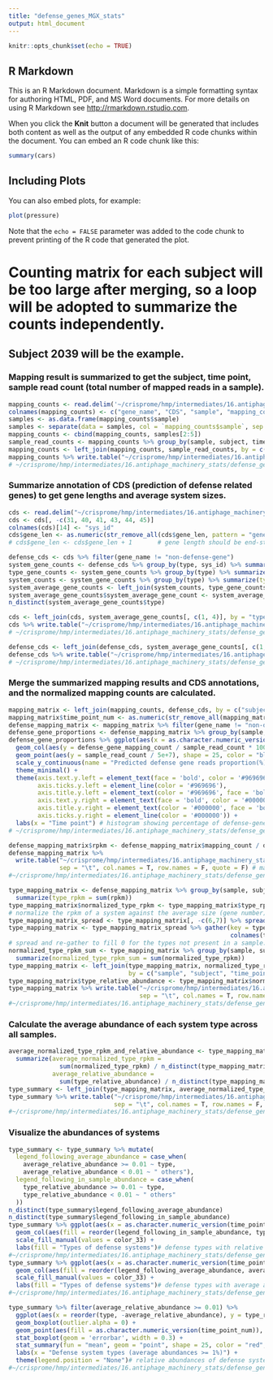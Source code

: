 ```yaml
---
title: "defense_genes_MGX_stats"
output: html_document
---
```


```r
knitr::opts_chunk$set(echo = TRUE)
```

## R Markdown

This is an R Markdown document. Markdown is a simple formatting syntax for authoring HTML, PDF, and MS Word documents. For more details on using R Markdown see <http://rmarkdown.rstudio.com>.

When you click the **Knit** button a document will be generated that includes both content as well as the output of any embedded R code chunks within the document. You can embed an R code chunk like this:

```r
summary(cars)
```

## Including Plots

You can also embed plots, for example:

```r
plot(pressure)
```

Note that the `echo = FALSE` parameter was added to the code chunk to prevent printing of the R code that generated the plot.

# Counting matrix for each subject will be too large after merging, so a loop will be adopted to summarize the counts independently.
## Subject 2039 will be the example.

### Mapping result is summarized to get the subject, time point, sample read count (total number of mapped reads in a sample).
```r
mapping_counts <- read.delim('~/crisprome/hmp/intermediates/16.antiphage_machinery_stats/simplified_counts/MGX/2039_MGX_simplified_featureCounts.txt', sep = '\t', header = F)
colnames(mapping_counts) <- c("gene_name", "CDS", "sample", "mapping_count", "subject")
samples <- as.data.frame(mapping_counts$sample)
samples <- separate(data = samples, col = `mapping_counts$sample`, sep = "_", into = c("subject", "time_point", "hospital", "disease", "data_type", "file_extension"))
mapping_counts <- cbind(mapping_counts, samples[2:5])
sample_read_counts <- mapping_counts %>% group_by(sample, subject, time_point) %>% summarize(sample_read_count = sum(mapping_count))
mapping_counts <- left_join(mapping_counts, sample_read_counts, by = c("sample", "subject", "time_point"))
mapping_counts %>% write.table("~/crisprome/hmp/intermediates/16.antiphage_machinery_stats/defense_gene_stat/2039_summarized_mapping_count.txt", sep = "\t", col.names = T, row.names = F, quote = F) # write the subject-specific mapping table.
# ~/crisprome/hmp/intermediates/16.antiphage_machinery_stats/defense_gene_stat/2039_summarized_mapping_count.txt
```

### Summarize annotation of CDS (prediction of defense related genes) to get gene lengths and average system sizes.
```r
cds <- read.delim("~/crisprome/hmp/intermediates/16.antiphage_machinery_stats/gene_annotation/16-1-3.2039_cds_with_fine_annotation.txt", sep = "\t", header = T)
cds <- cds[, -c(31, 40, 41, 43, 44, 45)]
colnames(cds)[14] <- "sys_id"
cds$gene_len <- as.numeric(str_remove_all(cds$gene_len, pattern = "gene_len="))
# cds$gene_len <- cds$gene_len + 1       # gene length should be end-start+1, +1 was omitted in previous script.

defense_cds <- cds %>% filter(gene_name != "non-defense-gene")
system_gene_counts <- defense_cds %>% group_by(type, sys_id) %>% summarize(system_gene_count = n()) # summarize the number of genes in each system
type_gene_counts <- system_gene_counts %>% group_by(type) %>% summarize(type_gene_count = sum(system_gene_count)) # summarize the number of genes belonging to one type of system.
system_counts <- system_gene_counts %>% group_by(type) %>% summarize(type_count = n()) # summarize the number of systems of one type.
system_average_gene_counts <- left_join(system_counts, type_gene_counts, by = "type")
system_average_gene_counts$system_average_gene_count <- system_average_gene_counts$type_gene_count / system_average_gene_counts$type_count # calculate the average number of gene in one type of system.
n_distinct(system_average_gene_counts$type)

cds <- left_join(cds, system_average_gene_counts[, c(1, 4)], by = "type")
cds %>% write.table("~/crisprome/hmp/intermediates/16.antiphage_machinery_stats/defense_gene_stat/2039_summarized_total_cds_annotation.txt", sep = "\t", col.names = T, row.names = F, quote = F) # write the subject-specific table containing total-cds information.
# ~/crisprome/hmp/intermediates/16.antiphage_machinery_stats/defense_gene_stat/2039_summarized_total_cds_annotation.txt

defense_cds <- left_join(defense_cds, system_average_gene_counts[, c(1, 4)], by = "type")
defense_cds %>% write.table("~/crisprome/hmp/intermediates/16.antiphage_machinery_stats/defense_gene_stat/2039_summarized_defense_cds_annotation.txt", sep = "\t", col.names = T, row.names = F, quote = F) # write the subject-specific table containing defense-cds information.
# ~/crisprome/hmp/intermediates/16.antiphage_machinery_stats/defense_gene_stat/2039_summarized_defense_cds_annotation.txt
```

### Merge the summarized mapping results and CDS annotations, and the normalized mapping counts are calculated.
```r
mapping_matrix <- left_join(mapping_counts, defense_cds, by = c("subject", "CDS", "gene_name")) # both mapping_counts and defense_cds have been written into table.
mapping_matrix$time_point_num <- as.numeric(str_remove_all(mapping_matrix$time_point, pattern = "C"))
defense_mapping_matrix <- mapping_matrix %>% filter(gene_name != "non-defense-gene")
defense_gene_proportions <- defense_mapping_matrix %>% group_by(sample, subject, time_point, time_point_num, sample_read_count) %>% summarize(defense_gene_mapping_count = sum(mapping_count))
defense_gene_proportions %>% ggplot(aes(x = as.character.numeric_version(time_point_num))) +
  geom_col(aes(y = defense_gene_mapping_count / sample_read_count * 100), width = 0.8, fill = '#bdbdbd') + 
  geom_point(aes(y = sample_read_count / 5e+7), shape = 25, color = "black", fill = "black", size = 3) + 
  scale_y_continuous(name = "Predicted defense gene reads proportion(%)", sec.axis = sec_axis(~.*5e+7, name = 'Total reads'), limits = c(-0.001, 0.9), breaks = c(0, 0.1, 0.3, 0.5, 0.7, 0.9)) +
  theme_minimal() + 
  theme(axis.text.y.left = element_text(face = 'bold', color = '#969696', size = 12),
        axis.ticks.y.left = element_line(color = '#969696'),
        axis.title.y.left = element_text(color = '#969696', face = 'bold'),
        axis.text.y.right = element_text(face = 'bold', color = '#000000'), 
        axis.title.y.right = element_text(color = '#000000', face = 'bold'),
        axis.ticks.y.right = element_line(color = '#000000')) + 
  labs(x = "Time point") # histogram showing percentage of defense-gene-mapping reads and total sequencing reads.
# ~/crisprome/hmp/intermediates/16.antiphage_machinery_stats/defense_gene_stat/2039_defense_gene_proportion

defense_mapping_matrix$rpkm <- defense_mapping_matrix$mapping_count / defense_mapping_matrix$gene_len / defense_mapping_matrix$sample_read_count * 1e+9
defense_mapping_matrix %>% 
  write.table("~/crisprome/hmp/intermediates/16.antiphage_machinery_stats/defense_gene_stat/2039_defense_gene_matrix.txt", 
              sep = "\t", col.names = T, row.names = F, quote = F) # mapping counts, rpkm, cds information, are integrated in defense_gene_mapping_matrix
#~/crisprome/hmp/intermediates/16.antiphage_machinery_stats/defense_gene_stat/2039_defense_gene_matrix.txt

type_mapping_matrix <- defense_mapping_matrix %>% group_by(sample, subject, time_point, time_point_num, type, system_average_gene_count) %>%
  summarize(type_rpkm = sum(rpkm))
type_mapping_matrix$normalized_type_rpkm <- type_mapping_matrix$type_rpkm / type_mapping_matrix$system_average_gene_count
# normalize the rpkm of a system against the average size (gene number) of the system.
type_mapping_matrix_spread <- type_mapping_matrix[, -c(6,7)] %>% spread(key = type, value = normalized_type_rpkm, fill = 0)
type_mapping_matrix <- type_mapping_matrix_spread %>% gather(key = type, value = normalized_type_rpkm, 
                                                             colnames(type_mapping_matrix_spread)[5:80]) 
# spread and re-gather to fill 0 for the types not present in a sample.
normalized_type_rpkm_sum <- type_mapping_matrix %>% group_by(sample, subject, time_point, time_point_num) %>% 
  summarize(normalized_type_rpkm_sum = sum(normalized_type_rpkm))
type_mapping_matrix <- left_join(type_mapping_matrix, normalized_type_rpkm_sum, 
                                 by = c("sample", "subject", "time_point", "time_point_num"))
type_mapping_matrix$type_relative_abundance <- type_mapping_matrix$normalized_type_rpkm / type_mapping_matrix$normalized_type_rpkm_sum 
type_mapping_matrix %>% write.table("~/crisprome/hmp/intermediates/16.antiphage_machinery_stats/defense_gene_stat/2039_defense_type_matrix.txt", 
                                    sep = "\t", col.names = T, row.names = F, quote = F) # Normalized rpkm and abundances of defense types are in defense_type_matrix.
#~/crisprome/hmp/intermediates/16.antiphage_machinery_stats/defense_gene_stat/2039_defense_type_matrix
```

### Calculate the average abundance of each system type across all samples.
```r
average_normalized_type_rpkm_and_relative_abundance <- type_mapping_matrix %>% group_by(type) %>% 
  summarize(average_normalized_type_rpkm = 
              sum(normalized_type_rpkm) / n_distinct(type_mapping_matrix$time_point) / n_distinct(type_mapping_matrix$subject), 
            average_relative_abundance = 
              sum(type_relative_abundance) / n_distinct(type_mapping_matrix$time_point) / n_distinct(type_mapping_matrix$subject))
type_summary <- left_join(type_mapping_matrix, average_normalized_type_rpkm_and_relative_abundance, by = "type")
type_summary %>% write.table("~/crisprome/hmp/intermediates/16.antiphage_machinery_stats/defense_gene_stat/2039_defense_type_summary.txt", 
                             sep = "\t", col.names = T, row.names = F, quote = F) # type_summary has the average abundances and rpkm column, and also the legend columns, which is read for visulization.
#~/crisprome/hmp/intermediates/16.antiphage_machinery_stats/defense_gene_stat/2039_defense_type_summary.txt
```

### Visualize the abundances of systems
```r
type_summary <- type_summary %>% mutate(
  legend_following_average_abundance = case_when(
    average_relative_abundance >= 0.01 ~ type,
    average_relative_abundance < 0.01 ~ " others"), 
  legend_following_in_sample_abundance = case_when(
    type_relative_abundance >= 0.01 ~ type, 
    type_relative_abundance < 0.01 ~ " others"
  ))
n_distinct(type_summary$legend_following_average_abundance)
n_distinct(type_summary$legend_following_in_sample_abundance)
type_summary %>% ggplot(aes(x = as.character.numeric_version(time_point_num), y = type_relative_abundance)) + 
  geom_col(aes(fill = reorder(legend_following_in_sample_abundance, type_relative_abundance))) + 
  scale_fill_manual(values = color_33) + 
  labs(fill = "Types of defense systems")# defense types with relative abundances >= 0.01 in each sample are colored.
#~/crisprome/hmp/intermediates/16.antiphage_machinery_stats/defense_gene_stat/2039_sample_type_composition_with_in_sample_abundances
type_summary %>% ggplot(aes(x = as.character.numeric_version(time_point_num), y = type_relative_abundance)) + 
  geom_col(aes(fill = reorder(legend_following_average_abundance, average_relative_abundance))) + 
  scale_fill_manual(values = color_33) + 
  labs(fill = "Types of defense systems")# defense types with average abundances >= 0.01 across all samples are colored.
#~/crisprome/hmp/intermediates/16.antiphage_machinery_stats/defense_gene_stat/2039_sample_type_composition_with_average_abundances

type_summary %>% filter(average_relative_abundance >= 0.01) %>% 
  ggplot(aes(x = reorder(type, -average_relative_abundance), y = type_relative_abundance)) + 
  geom_boxplot(outlier.alpha = 0) + 
  geom_point(aes(fill = as.character.numeric_version(time_point_num)), shape = 21, alpha = 0.8, position = position_jitter(0.15)) + 
  stat_boxplot(geom = 'errorbar', width = 0.3) + 
  stat_summary(fun = "mean", geom = "point", shape = 25, color = "red", fill = "red", size = 2) + 
  labs(x = "Defense system types (average abundances >= 1%)") + 
  theme(legend.position = "None")# relative abundances of defense systems of the total immune repertoire.
#~/crisprome/hmp/intermediates/16.antiphage_machinery_stats/defense_gene_stat/2039_sample_type_relative_abundances

```


